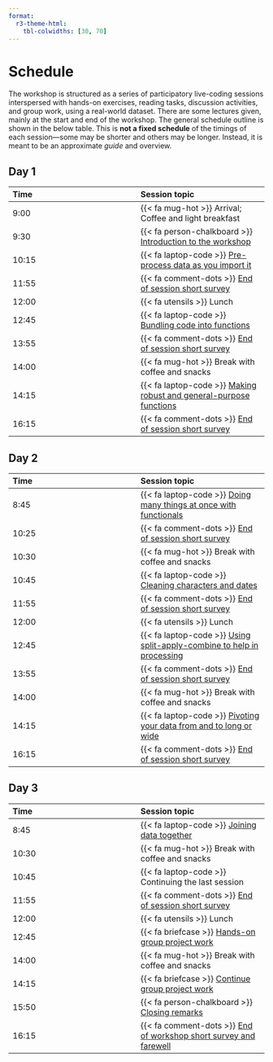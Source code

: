 ```yaml
---
format:
  r3-theme-html:
    tbl-colwidths: [30, 70]
---
```


# Schedule {#sec-schedule}

The workshop is structured as a series of participatory live-coding
sessions interspersed with hands-on exercises, reading tasks, discussion
activities, and group work, using a real-world dataset. There are some
lectures given, mainly at the start and end of the workshop. The general
schedule outline is shown in the below table. This is **not a fixed
schedule** of the timings of each session---some may be shorter and
others may be longer. Instead, it is meant to be an approximate *guide*
and overview.

::: panel-tabset
## Day 1 {.unnumbered}

| Time | Session topic |
|:-----------------------------------|:-----------------------------------|
| 9:00 | {{< fa mug-hot >}} Arrival; Coffee and light breakfast |
| 9:30 | {{< fa person-chalkboard >}} [Introduction to the workshop](/sessions/introduction.qmd) |
| 10:15 | {{< fa laptop-code >}} [Pre-process data as you import it](/sessions/importing.qmd) |
| 11:55 | {{< fa comment-dots >}} [End of session short survey](https://docs.google.com/forms/d/e/1FAIpQLSe2gpbN9ExCXyeTfJLgu_poemF0iUtkcihnCunXl3YA4e1hHQ/viewform?usp=sf_link) |
| 12:00 | {{< fa utensils >}} Lunch |
| 12:45 | {{< fa laptop-code >}} [Bundling code into functions](/sessions/functions.qmd) |
| 13:55 | {{< fa comment-dots >}} [End of session short survey](https://docs.google.com/forms/d/e/1FAIpQLSe2gpbN9ExCXyeTfJLgu_poemF0iUtkcihnCunXl3YA4e1hHQ/viewform?usp=sf_link) |
| 14:00 | {{< fa mug-hot >}} Break with coffee and snacks |
| 14:15 | {{< fa laptop-code >}} [Making robust and general-purpose functions](/sessions/robustness.qmd) |
| 16:15 | {{< fa comment-dots >}} [End of session short survey](https://docs.google.com/forms/d/e/1FAIpQLSe2gpbN9ExCXyeTfJLgu_poemF0iUtkcihnCunXl3YA4e1hHQ/viewform?usp=sf_link) |

## Day 2 {.unnumbered}

| Time | Session topic |
|:-----------------------------------|:-----------------------------------|
| 8:45 | {{< fa laptop-code >}} [Doing many things at once with functionals](/sessions/functionals.qmd) |
| 10:25 | {{< fa comment-dots >}} [End of session short survey](https://docs.google.com/forms/d/e/1FAIpQLSe2gpbN9ExCXyeTfJLgu_poemF0iUtkcihnCunXl3YA4e1hHQ/viewform?usp=sf_link) |
| 10:30 | {{< fa mug-hot >}} Break with coffee and snacks |
| 10:45 | {{< fa laptop-code >}} [Cleaning characters and dates](/sessions/characters-dates.qmd) |
| 11:55 | {{< fa comment-dots >}} [End of session short survey](https://docs.google.com/forms/d/e/1FAIpQLSe2gpbN9ExCXyeTfJLgu_poemF0iUtkcihnCunXl3YA4e1hHQ/viewform?usp=sf_link) |
| 12:00 | {{< fa utensils >}} Lunch |
| 12:45 | {{< fa laptop-code >}} [Using split-apply-combine to help in processing](/sessions/split-apply-combine.qmd) |
| 13:55 | {{< fa comment-dots >}} [End of session short survey](https://docs.google.com/forms/d/e/1FAIpQLSe2gpbN9ExCXyeTfJLgu_poemF0iUtkcihnCunXl3YA4e1hHQ/viewform?usp=sf_link) |
| 14:00 | {{< fa mug-hot >}} Break with coffee and snacks |
| 14:15 | {{< fa laptop-code >}} [Pivoting your data from and to long or wide](/sessions/pivots.qmd) |
| 16:15 | {{< fa comment-dots >}} [End of session short survey](https://docs.google.com/forms/d/e/1FAIpQLSe2gpbN9ExCXyeTfJLgu_poemF0iUtkcihnCunXl3YA4e1hHQ/viewform?usp=sf_link) |

## Day 3 {.unnumbered}

| Time | Session topic |
|:-----------------------------------|:-----------------------------------|
| 8:45 | {{< fa laptop-code >}} [Joining data together](/sessions/joins.qmd) |
| 10:30 | {{< fa mug-hot >}} Break with coffee and snacks |
| 10:45 | {{< fa laptop-code >}} Continuing the last session |
| 11:55 | {{< fa comment-dots >}} [End of session short survey](https://docs.google.com/forms/d/e/1FAIpQLSe2gpbN9ExCXyeTfJLgu_poemF0iUtkcihnCunXl3YA4e1hHQ/viewform?usp=sf_link) |
| 12:00 | {{< fa utensils >}} Lunch |
| 12:45 | {{< fa briefcase >}} [Hands-on group project work](/sessions/project-work.qmd) |
| 14:00 | {{< fa mug-hot >}} Break with coffee and snacks |
| 14:15 | {{< fa briefcase >}} [Continue group project work](/sessions/project-work.qmd) |
| 15:50 | {{< fa person-chalkboard >}} [Closing remarks](/sessions/what-next.qmd) |
| 16:15 | {{< fa comment-dots >}} [End of workshop short survey and farewell](https://docs.google.com/forms/d/e/1FAIpQLSe2gpbN9ExCXyeTfJLgu_poemF0iUtkcihnCunXl3YA4e1hHQ/viewform?usp=sf_link) |
:::
